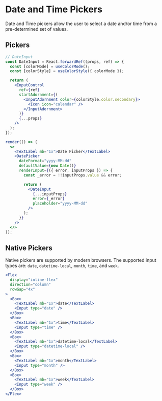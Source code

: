 # Date and Time Pickers

Date and Time pickers allow the user to select a date and/or time from a pre-determined set of values.

## Pickers

```jsx noInline
// DateInput
const DateInput = React.forwardRef((props, ref) => {
  const [colorMode] = useColorMode();
  const [colorStyle] = useColorStyle({ colorMode });

  return (
    <InputControl
      ref={ref}
      startAdornment={(
        <InputAdornment color={colorStyle.color.secondary}>
          <Icon icon="calendar" />
        </InputAdornment>
      )}
      {...props}
    />
  );
});

render(() => (
  <>
    <TextLabel mb="1x">Date Picker</TextLabel>
    <DatePicker
      dateFormat="yyyy-MM-dd"
      defaultValue={new Date()}
      renderInput={({ error, inputProps }) => {
        const _error = !!inputProps.value && error;

        return (
          <DateInput
            {...inputProps}
            error={_error}
            placeholder="yyyy-MM-dd"
          />
        );
      }}
    />
  </>
));
```

## Native Pickers

Native pickers are supported by modern browsers. The supported input types are: `date`, `datetime-local`, `month`, `time`, and `week`.

```jsx
<Flex
  display="inline-flex"
  direction="column"
  rowGap="4x"
>
  <Box>
    <TextLabel mb="1x">date</TextLabel>
    <Input type="date" />
  </Box>
  <Box>
    <TextLabel mb="1x">time</TextLabel>
    <Input type="time" />
  </Box>
  <Box>
    <TextLabel mb="1x">datetime-local</TextLabel>
    <Input type="datetime-local" />
  </Box>
  <Box>
    <TextLabel mb="1x">month</TextLabel>
    <Input type="month" />
  </Box>
  <Box>
    <TextLabel mb="1x">week</TextLabel>
    <Input type="week" />
  </Box>
</Flex>
```
